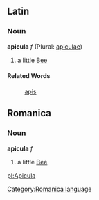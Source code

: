 ==Latin==
===Noun===
'''apicula''' ''f'' (Plural: [[apiculae]])

#a little [[Bee]]
====Related Words====
:[[apis]]

==Romanica==
[[Category:Romanica language]]
===Noun===
'''apicula''' ''f''

#a little [[Bee]]

[[pl:Apicula]]